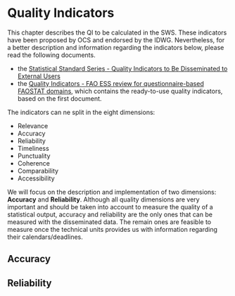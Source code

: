 # **Quality Indicators** {#qualityIndicators}

This chapter describes the QI to be calculated in the SWS. These indicators have been proposed by OCS and endorsed by the IDWG. Nevertheless, for a better description and information regarding the indicators below, please read the following documents.

- the [Statistical Standard Series - Quality Indicators to Be Disseminated to External Users](http://intranet.fao.org/fileadmin/user_upload/scp/Standards_for_quality_compliance/SSS_Quality_Indicators_to_Be_Disseminated_to_External_Users__endorsed_December_2019_.pdf) 
- the [Quality Indicators - FAO ESS review for questionnaire-based FAOSTAT domains](documentation/Quality_indicators_DRAFT_v20190628 (003).docx), which contains the ready-to-use quality indicators, based on the first document.

The indicators can ne split in the eight dimensions:

- Relevance
- Accuracy
- Reliability
- Timeliness
- Punctuality
- Coherence
- Comparability
- Accessibility

We will focus on the description and implementation of two dimensions: **Accuracy** and **Reliability**. Although all quality dimensions are very important and should be taken into account to measure the quality of a statistical output, accuracy and reliability are the only ones that can be measured with the disseminated data. The remain ones are feasible to measure once the technical units provides us with information regarding their calendars/deadlines.

## Accuracy

## Reliability


